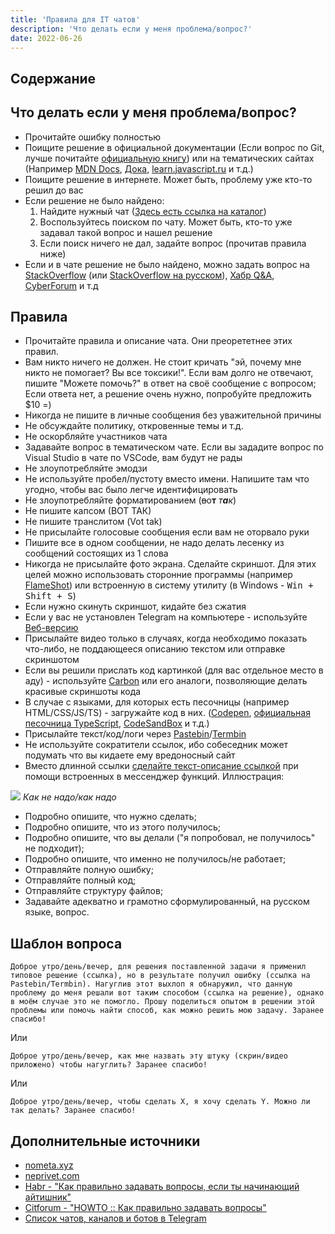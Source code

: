 ```yaml
---
title: 'Правила для IT чатов'
description: 'Что делать если у меня проблема/вопрос?'
date: 2022-06-26
---
```



## Содержание

## Что делать если у меня проблема/вопрос?

- Прочитайте ошибку полностью
- Поищите решение в официальной документации (Если вопрос по Git, лучше почитайте [официальную книгу](https://git-scm.com/book/ru/v2)) или на тематических сайтах (Например [MDN Docs](https://developer.mozilla.org/ru/), [Дока](https://doka.guide/), [learn.javascript.ru](https://learn.javascript.ru/) и т.д.)
- Поищите решение в интернете. Может быть, проблему уже кто-то решил до вас
- Если решение не было найдено:
  1. Найдите нужный чат ([Здесь есть ссылка на каталог](#дополнительные-источники))
  2. Воспользуйтесь поиском по чату. Может быть, кто-то уже задавал такой вопрос и нашел решение
  3. Если поиск ничего не дал, задайте вопрос (прочитав правила ниже)
- Если и в чате решение не было найдено, можно задать вопрос на [StackOverflow](https://stackoverflow.com/) (или [StackOverflow на русском](https://ru.stackoverflow.com/)), [Хабр Q&A](https://qna.habr.com/), [CyberForum](https://www.cyberforum.ru/) и т.д

## Правила

- Прочитайте правила и описание чата. Они преорететнее этих правил.
- Вам никто ничего не должен.  Не стоит кричать "эй, почему мне никто не помогает? Вы все токсики!". Если вам долго не отвечают, пишите "Можете помочь?" в ответ на своё сообщение с вопросом; Если ответа нет, а решение очень нужно, попробуйте предложить $10 =)
- Никогда не пишите в личные сообщения без уважительной причины
- Не обсуждайте политику, откровенные темы и т.д.
- Не оскорбляйте участников чата
- Задавайте вопрос в тематическом чате. Если вы зададите вопрос по Visual Studio в чате по VSCode, вам будут не рады
- Не злоупотребляйте эмодзи
- Не используйте пробел/пустоту вместо имени. Напишите там что угодно, чтобы вас было легче идентифицировать
- Не злоупотребляйте форматированием (~~в~~о**т** *т**а**к*)
- Не пишите капсом (ВОТ ТАК)
- Не пишите транслитом (Vot tak)
- Не присылайте голосовые сообщения если вам не оторвало руки
- Пишите все в одном сообщении, не надо делать лесенку из сообщений состоящих из 1 слова
- Никогда не присылайте фото экрана. Сделайте скриншот. Для этих целей можно использовать сторонние программы (например [FlameShot](https://flameshot.org/)) или встроенную в систему утилиту (в Windows - <kbd>Win + Shift + S</kbd>)
- Если нужно скинуть скриншот, кидайте без сжатия
- Если у вас не установлен Telegram на компьютере - используйте [Веб-версию](https://web.telegram.org)
- Присылайте видео только в случаях, когда необходимо показать что-либо, не поддающееся описанию текстом или отправке скриншотом
- Если вы решили прислать код картинкой (для вас отдельное место в аду) - используйте [Carbon](https://carbon.now.sh/) или его аналоги, позволяющие делать красивые скриншоты кода
- В случае с языками, для которых есть песочницы (например HTML/CSS/JS/TS) - загружайте код в них. ([Codepen](https://codepen.io/), [официальная песочница TypeScript](https://www.typescriptlang.org/play/), [CodeSandBox](https://codesandbox.io/) и т.д.)
- Присылайте текст/код/логи через [Pastebin](https://pastebin.com/)/[Termbin](https://termbin.com/)
- Не используйте сократители ссылок, ибо собеседник может подумать что вы кидаете ему вредоносный сайт
- Вместо длинной ссылки [сделайте текст-описание ссылкой](https://yandex.ru/search/?text=telegram+как+сделать+текст+ссылку+(гиперссылку)) при помощи встроенных в мессенджер функций. Иллюстрация:

![](/uploads/pravila-dlya-it-chatov/good-links.webp)
_Как не надо/как надо_

- Подробно опишите, что нужно сделать;
- Подробно опишите, что из этого получилось;
- Подробно опишите, что вы делали ("я попробовал, не получилось" не подходит);
- Подробно опишите, что именно не получилось/не работает;
- Отправляйте полную ошибку;
- Отправляйте полный код;
- Отправляйте структуру файлов;
- Задавайте адекватно и грамотно сформулированный, на русском языке, вопрос.

## Шаблон вопроса

```
Доброе утро/день/вечер, для решения поставленной задачи я применил типовое решение (ссылка), но в результате получил ошибку (ссылка на Pastebin/Termbin). Нагуглив этот выхлоп я обнаружил, что данную проблему до меня решали вот таким способом (ссылка на решение), однако в моём случае это не помогло. Прошу поделиться опытом в решении этой проблемы или помочь найти способ, как можно решить мою задачу. Заранее спасибо!
```

Или

```
Доброе утро/день/вечер, как мне назвать эту штуку (скрин/видео приложено) чтобы нагуглить? Заранее спасибо!
```

Или

```
Доброе утро/день/вечер, чтобы сделать X, я хочу сделать Y. Можно ли так делать? Заранее спасибо!
```

## Дополнительные источники

- [nometa.xyz](https://nometa.xyz/)
- [neprivet.com](https://neprivet.com/)
- [Habr - "Как правильно задавать вопросы, если ты начинающий айтишник"](https://habr.com/ru/articles/460221/)
- [Citforum - "HOWTO :: Как правильно задавать вопросы"](http://citforum.ru/howto/smart-questions-ru.shtml)
- [Список чатов, каналов и ботов в Telegram](https://github.com/goq/telegram-list)
